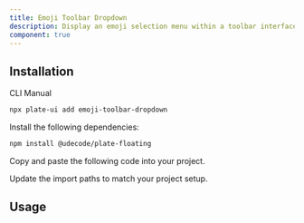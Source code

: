 ```yaml
---
title: Emoji Toolbar Dropdown
description: Display an emoji selection menu within a toolbar interface.
component: true
---
```


<ComponentPreview name="playground-demo" id="emoji" />

## Installation

<Tabs defaultValue="cli">

<TabsList>
<TabsTrigger value="cli">CLI</TabsTrigger>
<TabsTrigger value="manual">Manual</TabsTrigger>
</TabsList>
<TabsContent value="cli">

```bash
npx plate-ui add emoji-toolbar-dropdown
```

</TabsContent>

<TabsContent value="manual">

<Steps>

<Step>

Install the following dependencies:

```bash
npm install @udecode/plate-floating
```

</Step>

<Step>Copy and paste the following code into your project.</Step>

<ComponentSource name="emoji-toolbar-dropdown" />

<Step>Update the import paths to match your project setup.</Step>

</Steps>

</TabsContent>

</Tabs>

## Usage

<ComponentSource name="emoji-dropdown-menu/emoji-dropdown-menu" />
